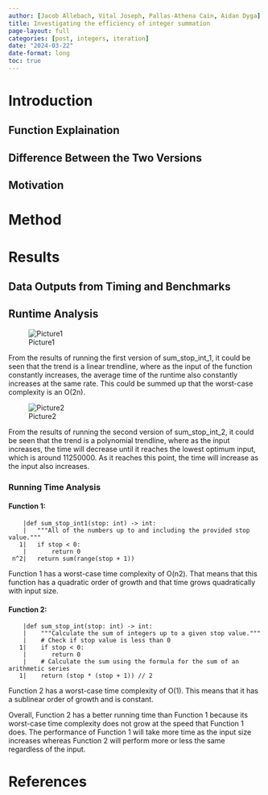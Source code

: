 ```yaml
---
author: [Jacob Allebach, Vital Joseph, Pallas-Athena Cain, Aidan Dyga]
title: Investigating the efficiency of integer summation
page-layout: full
categories: [post, integers, iteration]
date: "2024-03-22"
date-format: long
toc: true
---
```


# Introduction

## Function Explaination

## Difference Between the Two Versions

## Motivation

# Method

# Results

## Data Outputs from Timing and Benchmarks

## Runtime Analysis

![Picture1](./Screenshot%202024-03-19%20at%2011.37.28%20PM.png)

From the results of running the first version of sum_stop_int_1, it could be seen that the trend is a linear trendline, where as the input of the function constantly increases, the average time of the runtime also constantly increases at the same rate. This could be summed up that the worst-case complexity is an O(2n).

![Picture2](Screenshot%202024-03-19%20at%2011.37.56%20PM.png)

From the results of running the second version of sum_stop_int_2, it could be seen that the trend is a polynomial trendline, where as the input increases, the time will decrease until it reaches the lowest optimum input, which is around 11250000. As it reaches this point, the time will increase as the input also increases. 

### Running Time Analysis 

#### Function 1:

```
    |def sum_stop_int1(stop: int) -> int:
    |   """All of the numbers up to and including the provided stop value."""
   1|   if stop < 0:
    |       return 0
 n^2|   return sum(range(stop + 1))
```

Function 1 has a worst-case time complexity of O(n2). That means that this function has a quadratic order of growth and that time grows quadratically with input size.

#### Function 2:

```
    |def sum_stop_int(stop: int) -> int:
    |    """Calculate the sum of integers up to a given stop value."""
    |    # Check if stop value is less than 0
   1|    if stop < 0:
    |       return 0
    |    # Calculate the sum using the formula for the sum of an arithmetic series
   1|    return (stop * (stop + 1)) // 2
```

Function 2 has a worst-case time complexity of O(1). This means that it has a sublinear order of growth and is constant. 

Overall, Function 2 has a better running time than Function 1 because its worst-case time complexity does not grow at the speed that Function 1 does. The performance of Function 1 will take more time as the input size increases whereas Function 2 will perform more or less the same regardless of the input.


# References